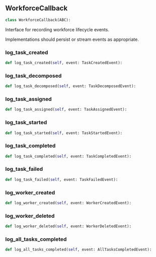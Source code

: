 <a id="camel.societies.workforce.workforce_callback"></a>

<a id="camel.societies.workforce.workforce_callback.WorkforceCallback"></a>

## WorkforceCallback

```python
class WorkforceCallback(ABC):
```

Interface for recording workforce lifecycle events.

Implementations should persist or stream events as appropriate.

<a id="camel.societies.workforce.workforce_callback.WorkforceCallback.log_task_created"></a>

### log_task_created

```python
def log_task_created(self, event: TaskCreatedEvent):
```

<a id="camel.societies.workforce.workforce_callback.WorkforceCallback.log_task_decomposed"></a>

### log_task_decomposed

```python
def log_task_decomposed(self, event: TaskDecomposedEvent):
```

<a id="camel.societies.workforce.workforce_callback.WorkforceCallback.log_task_assigned"></a>

### log_task_assigned

```python
def log_task_assigned(self, event: TaskAssignedEvent):
```

<a id="camel.societies.workforce.workforce_callback.WorkforceCallback.log_task_started"></a>

### log_task_started

```python
def log_task_started(self, event: TaskStartedEvent):
```

<a id="camel.societies.workforce.workforce_callback.WorkforceCallback.log_task_completed"></a>

### log_task_completed

```python
def log_task_completed(self, event: TaskCompletedEvent):
```

<a id="camel.societies.workforce.workforce_callback.WorkforceCallback.log_task_failed"></a>

### log_task_failed

```python
def log_task_failed(self, event: TaskFailedEvent):
```

<a id="camel.societies.workforce.workforce_callback.WorkforceCallback.log_worker_created"></a>

### log_worker_created

```python
def log_worker_created(self, event: WorkerCreatedEvent):
```

<a id="camel.societies.workforce.workforce_callback.WorkforceCallback.log_worker_deleted"></a>

### log_worker_deleted

```python
def log_worker_deleted(self, event: WorkerDeletedEvent):
```

<a id="camel.societies.workforce.workforce_callback.WorkforceCallback.log_all_tasks_completed"></a>

### log_all_tasks_completed

```python
def log_all_tasks_completed(self, event: AllTasksCompletedEvent):
```
